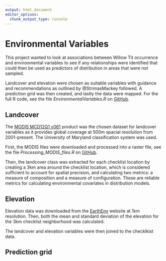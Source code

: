 ```yaml
---
output: html_document
editor_options: 
  chunk_output_type: console
---
```


# Environmental Variables

This project wanted to look at associations between Willow Tit occurrence and environmental variables to see if any relationships were identified that could then be used as predictors of distribution in areas that were not sampled.

Landcover and elevation were chosen as suitable variables with guidance and recommendations as outlined by @StrimasMackey followed. A prediction grid was then created, and lastly the data were mapped. For the full R code, see the file *EnvironmentalVariables.R* on [GitHub](https://github.com/jacvig/WillowTit2024).

## Landcover

The [MODIS MCD12Q1 v061](https://www.earthdata.nasa.gov/data/catalog/lpcloud-mcd12q1-061) product was the chosen dataset for landcover variables as it provides global coverage at 500m spacial resolution from 2001-present. The University of Maryland classification system was used.

First, the MODIS files were downloaded and processed into a raster file, see the file *Processing_MODIS_files.R* on [GitHub](https://github.com/jacvig/WillowTit2024).

Then, the landcover class was extracted for each checklist location by creating a 3km area around the checklist location, which is considered sufficient to account for spatial precision, and calculating two metrics: a measure of composition and a measure of configuration. These are reliable metrics for calculating environmental covariates in distribution models.

## Elevation

Elevation data was downloaded from the [EarthEnv](https://www.earthenv.org/topography) website at 1km resolution. Then, both the mean and standard deviation of the elevation for the 3km checklist neighborhood was calculated.

The landcover and elevation variables were then joined to the checklkist data.

## Prediction grid
